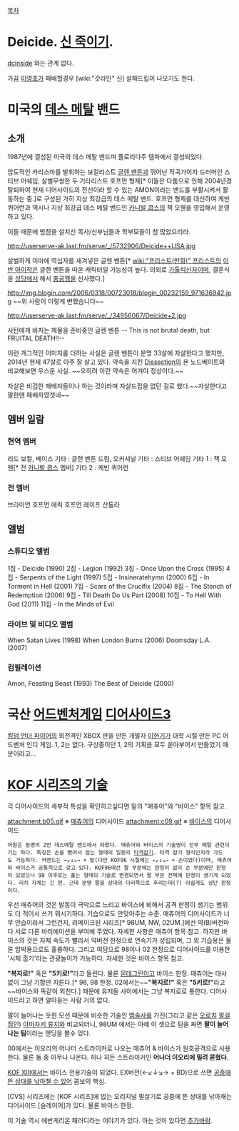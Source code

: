 [[목차]]
= Deicide. [[신 죽이기]]. =
[[dcinside]] 와는 관계 없다.

가끔 [[이영호]]가 패배할경우 [wiki:"갓라인" 신] 살해드립이 나오기도 한다.
= 미국의 [[데스 메탈]] 밴드 =
== 소개 ==
{{{#!html
<object width="600" height="362"><param name="movie" value="http://www.youtube.com/v/IJkMrl4AG8w?fs=1&amp;hl=ko_KR"></param><param name="allowFullScreen" value="true"></param><param name="allowscriptaccess" value="always"></param><embed src="http://www.youtube.com/v/IJkMrl4AG8w?fs=1&amp;hl=ko_KR" type="application/x-shockwave-flash" allowscriptaccess="always" allowfullscreen="true" width="600" height="362"></embed></object>
}}}

1987년에 결성된 미국의 데스 메탈 밴드며 플로리다주 템파에서 결성되었다.

압도적인 카리스마를 발휘하는 보컬리스트 [[글렌 벤튼]]과 뛰어난 작곡가이자 드러머인 스티브 어쉐임, 살벌무쌍한 두 기타리스트 호프먼 형제[* 이들은 다툼으로 인해 2004년경 탈퇴하여 현재 디어사이드의 전신이라 할 수 있는 AMON이라는 밴드를 부활시켜서 활동하는 중.]로 구성된 가히 지상 최강급의 데스 메탈 밴드. 호프먼 형제를 대신하여 케빈 퀴어런과 역시나 지상 최강급 데스 메탈 밴드인 [[카니발 콥스]]의 잭 오웬을 영입해서 운영 하고 있다.

이들 때문에 밤잠을 설치신 목사/신부님들과 학부모들이 참 많았으리라.

http://userserve-ak.last.fm/serve/_/5732906/Deicide++USA.jpg

살벌하게 이마에 역십자를 새겨넣은 글렌 벤튼[* [[wiki:"프리스트(만화)" 프리스트]]의 [[이반 아이작]]은 글렌 벤튼을 따온 캐릭터일 가능성이 높다. 의외로 [[가톨릭]]신자이며, 결혼식을 [[성당]]에서 해서 [[충공깽]]을 선사했다.]

http://img.blogin.com/2006/0318/00723018/blogin_00232159_971636942.jpg
~~위 사람이 이렇게 변했습니다~~

http://userserve-ak.last.fm/serve/_/34956067/Deicide+2.jpg

사탄에게 바치는 제물을 준비중인 글렌 벤튼
-- This is not brutal death, but FRUITAL DEATH!!--

이런 개그적인 이미지를 더하는 사실은 글렌 밴튼이 분명 33살에 자살한다고 했지만, 2014년 현재 47살로 아주 잘 살고 있다. 약속을 지킨 [[Dissection]]의 욘 노드베이트와 비교해보면 우스운 사실. ~~오히려 이런 약속은 어겨야 정상이다.~~

자살은 비겁한 패배자들이나 하는 것이라며 자살드립을 없던 걸로 했다.~~자살한다고 말한땐 패배자였겟네~~
== 멤버 일람 ==
=== 현역 멤버 ===
리드 보컬, 베이스 기타 : 글렌 벤튼
드럼, 오커셔널 기타 : 스티브 어쉐임
기타 1 : 잭 오웬[* 전 [[카니발 콥스]] 멤버]
기타 2 : 케빈 퀴어런
=== 전 멤버 ===
브라이언 호프먼
에릭 호프먼
레이프 산톨라
== 앨범 ==
=== 스튜디오 앨범 ===
1집 - Deicide (1990)
2집 - Legion (1992)
3집 - Once Upon the Cross (1995)
4집 - Serpents of the Light (1997)
5집 - Insineratehymn (2000)
6집 - In Torment in Hell (2001)
7집 - Scars of the Crucifix (2004)
8집 - The Stench of Redemption (2006)
9집 - Till Death Do Us Part (2008)
10집 - To Hell With God (2011)
11집 - In the Minds of Evil
=== 라이브 및 비디오 앨범 ===
When Satan Lives (1998)
When London Burns (2006)
Doomsday L.A. (2007)
=== 컴필레이션 ===
Amon, Feasting Beast (1993)
The Best of Deicide (2000)
= 국산 [[어드벤처]]게임 [[디어사이드3]] =
[[킹덤 언더 파이어]]의 외전격인 XBOX 판을 만든 개발자 [[이현기]]가 대학 시절 만든 PC 어드벤처 인디 게임. 1, 2는 없다. 구상중이던 1, 2의 기획을 모두 쏟아부어서 만들었기 때문이라고...
= [[KOF 시리즈의 기술]] =
각 디어사이드의 세부적 특성을 확인하고싶다면 밑의 "매츄어"와 "바이스" 항목 참고.

attachment:b05.gif
※ [[매츄어]]의 디어사이드
attachment:c09.gif
※ [[바이스(KOF)|바이스]]의 디어사이드

 어원은 동명의 2번 데스메탈 밴드에서 따왔다. 매츄어와 바이스의 기술명이 전부 메탈 관련이기는 하다. 특징은 손을 뻗어서 잡는 형태의 일종의 [[타격잡기]]. 타격 잡기 형식인지라 가드도 가능하다. 커맨드는 ←↙↓↘→ + 발(다만 KOF96 시절에는 ←↙↓↘→ + 손이었다)이며, 매츄어와 바이스가 공통적으로 갖고 있다. KOF96에선 팔 부분에는 판정이 없이 손 부분에만 판정이 있었으나 98 이후로는 훑는 형태의 기술로 변경되면서 팔 부분 전체에 판정이 생기게 되었다. 리치 자체는 긴 편. 근데 분명 팔을 상대의 다리쪽으로 후리는데(?) 아쉽게도 상단 판정이다.


우선 매츄어의 것은 발동이 극악으로 느리고 바이스에 비해서 공격 판정이 생기는 범위도 더 적어서 쓰기 뭐시기하다. 기습으로도 안맞아주는 수준. 매츄어의 디어사이드가 너무 안습이라서 그런건지, 리메이크된 시리즈[* 98UM, NW, 02UM.]에선 약(B)버전마다 서로 다른 바리에이션을 부여해 주었다. 자세한 사항은 매츄어 항목 참고.
하지만 바이스의 것은 자체 속도가 빨라서 약버전 한정으로 연속기가 성립되며, 그 외 기습용은 물론 압박용으로도 훌륭하다. 그리고 여담으로 98이나 02 한정으로 디어사이드를 이용한 '시체 줍기'라는 관광놀이가 가능하다. 자세한 것은 바이스 항목 참고.

'''"복지로!"''' 혹은 '''"5키로!"'''라고 들린다. 물론 [[몬데그린]]이고 바이스 한정. 매츄어는 대사 없이 그냥 기합만 지른다.[* 96, 98 한정. 02에서는~~'''"복지로!"''' 혹은 '''"5키로!"'''라고~~바이스와 똑같이 외친다.] 때문에 유저들 사이에서는 그냥 복지로로 통한다. 디어사이드라고 하면 알아듣는 사람 거의 없다.

팔이 늘어나는 듯한 모션 때문에 비슷한 기술인 [[뱀술사]]를 가진(그리고 같은 [[오로치]] [[팔걸집]]인) [[야마자키 류지]]와 비교되더니, 98UM 에서는 아예 이 셋으로 팀을 짜면 '''팔이 늘어나는 팀'''이라는 엔딩을 볼수 있다. 

00에서는 이오리의 어나더 스트라이커로 나오는 매츄어 & 바이스가 원호공격으로 사용한다. 물론 둘 중 아무나 나온다. 허나 히든 스트라이커인 '''어나더 이오리에 밀려 묻혔다'''.

[[KOF XIII]]에서는 바이스 전용기술이 되었다. EX버전(←↙↓↘→ + BD)으로 쓰면 [[절대판정|공중에 뜬 상대를 낚아챌 수 있어]] 콤보의 핵심.

[CVS] 시리즈에는 [KOF 시리즈]에 없는 오리지널 필살기로 공중에 뜬 상대를 낚아채는 디어사이드 [슬레이어]가 있다. 물론 바이스 한정.

이 기술 역시 에반게리온 패러디라는 이야기가 있다. 아는 것이 있다면 [[추가바람]].

